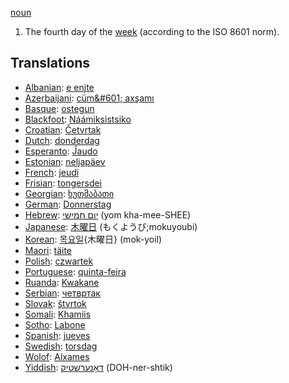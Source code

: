 [[noun]]

#The fourth day of the [[week]] (according to the ISO 8601 norm).

==Translations==
*[[Albanian]]: [[e enjte]]
*[[Azerbaijani]]: [[cüm&#601; axşamı]]
*[[Basque]]: [[ostegun]]
*[[Blackfoot]]: [[Náámiksistsiko]]
*[[Croatian]]: [[Četvrtak]]
*[[Dutch]]: [[donderdag]]
*[[Esperanto]]: [[Ĵaudo]]
*[[Estonian]]: [[neljapäev]]
*[[French]]: [[jeudi]]
*[[Frisian]]: [[tongersdei]]
*[[Georgian]]: [[ხუთშაბათი]]
*[[German]]: [[Donnerstag]]
*[[Hebrew]]: [[יום חמישי]] (yom kha-mee-SHEE)
*[[Japanese]]: [[木曜日]] (もくようび;mokuyoubi)
*[[Korean]]: [[목요일]]{木曜日} (mok-yoil)
*[[Maori]]: [[täite]]
*[[Polish]]: [[czwartek]]
*[[Portuguese]]: [[quinta-feira]]
*[[Ruanda]]: [[Kwakane]]
*[[Serbian]]: [[четвртак]]
*[[Slovak]]: [[štvrtok]]
*[[Somali]]: [[Khamiis]]
*[[Sotho]]: [[Labone]]
*[[Spanish]]: [[jueves]]
*[[Swedish]]: [[torsdag]]
*[[Wolof]]: [[Alxames]]
*[[Yiddish]]: [[דאָנערשטיק]] (DOH-ner-shtik)